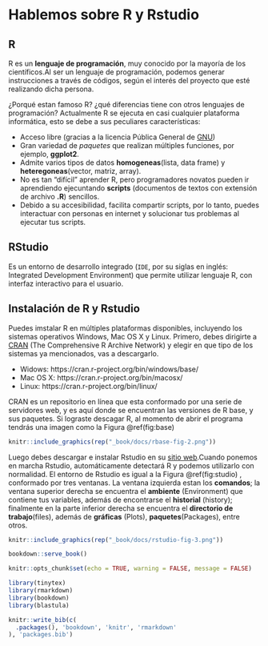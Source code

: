 # Hablemos sobre R y Rstudio

## R

R es un __lenguaje de programación__, muy conocido por la mayoría de los científicos.Al ser un lenguaje de programación, podemos generar instrucciones a través de códigos, según el interés del proyecto que esté realizando dicha persona. 

¿Porqué estan famoso R? ¿qué diferencias tiene con otros lenguajes de programación? Actualmente R se ejecuta en casi cualquier plataforma informática, esto se debe a sus peculiares características: 

- Acceso libre (gracias a la licencia Pública General de [GNU](https://www.gnu.org/licenses/old-licenses/gpl-2.0.html))
- Gran variedad de _paquetes_ que realizan múltiples funciones, por ejemplo, __ggplot2__.
- Admite varios tipos de datos __homogeneas__(lista, data frame) y __heteregoneas__(vector, matriz, array).
- No es tan "difícil" aprender R, pero programadores novatos pueden ir aprendiendo ejecuntando __scripts__ (documentos de textos con extensión de archivo __.R__) sencillos. 
- Debido a su accesibilidad, facilita compartir scripts, por lo tanto, puedes interactuar con personas en internet y solucionar tus problemas al ejecutar tus scripts.

## RStudio
Es un entorno de desarrollo integrado (`IDE`, por su siglas en inglés: Integrated Development Environment) que permite utilizar lenguaje R, con interfaz interactivo para el usuario. 

## Instalación de R y Rstudio
Puedes imstalar R en múltiples plataformas disponibles, incluyendo los sistemas operativos Windows, Mac OS X y Linux. Primero, debes dirigirte a [CRAN](https://cloud.r-project.org/) (The Comprehensive R Archive Network) y elegir en que tipo de los sistemas ya mencionados, vas a descargarlo. 

- Widows: https://cran.r-project.org/bin/windows/base/
- Mac OS X: https://cran.r-project.org/bin/macosx/
- Linux: https://cran.r-project.org/bin/linux/

CRAN es un repositorio en línea que esta conformado por una serie de servidores web, y es aquí donde se encuentran las versiones de R base, y sus paquetes. 
Si lograste descagar R, al momento de abrir el programa tendrás una imagen como la Figura \@ref(fig:base) 



```r
knitr::include_graphics(rep("_book/docs/rbase-fig-2.png"))
```


Luego debes descargar e instalar Rstudio en su [sitio web](https://posit.co/download/rstudio-desktop/).Cuando ponemos en marcha Rstudio, automáticamente detectará R y podemos utilizarlo con normalidad.
El entorno de Rstudio es igual a la Figura \@ref(fig:studio) , conformado por tres ventanas. La ventana izquierda estan los __comandos__; la ventana superior derecha se encuentra el __ambiente__ (Environment) que contiene tus variables, además de encontrarse el __historial__ (history); finalmente en la parte inferior derecha se encuentra el __directorio de trabajo__(files), además de __gráficas__ (Plots), __paquetes__(Packages), entre otros. 



```r
knitr::include_graphics(rep("_book/docs/rstudio-fig-3.png"))
```




```r
bookdown::serve_book()
```


```r
knitr::opts_chunk$set(echo = TRUE, warning = FALSE, message = FALSE)

library(tinytex)
library(rmarkdown)
library(bookdown)
library(blastula)

knitr::write_bib(c(
  .packages(), 'bookdown', 'knitr', 'rmarkdown'
), 'packages.bib')
```

